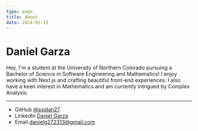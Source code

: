 ```yaml
---
type: page
title: About
date: 2024-02-15
---
```


# Daniel Garza

Hey, I'm a student at the University of Northern Colorado pursuing a Bachelor of Science in Software Engineering and Mathematics! I enjoy working with Next.js and crafting beautiful front-end experiences. I also have a keen interest in Mathematics and am currently intrigued by Complex Analysis.

---

- GitHub [@ssjdan27](https://github.com/ssjdan27)
- LinkedIn [Daniel Garza](https://www.linkedin.com/in/daniel-garza-2a61b5244/)
- Email danielg272313@gmail.com
